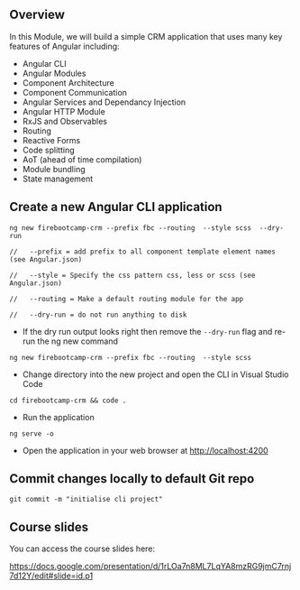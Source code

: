 ## Overview

In this Module, we will build a simple CRM application that uses many key features of Angular including:


- Angular CLI
- Angular Modules
- Component Architecture
- Component Communication
- Angular Services and Dependancy Injection
- Angular HTTP Module
- RxJS and Observables
- Routing
- Reactive Forms
- Code splitting
- AoT (ahead of time compilation)
- Module bundling
- State management


## Create a new Angular CLI application

```
ng new firebootcamp-crm --prefix fbc --routing  --style scss  --dry-run

//   --prefix = add prefix to all component template element names (see Angular.json)

//   --style = Specify the css pattern css, less or scss (see Angular.json)

//   --routing = Make a default routing module for the app

//   --dry-run = do not run anything to disk
```

- If the dry run output looks right then remove the `--dry-run` flag and re-run the ng new command

```
ng new firebootcamp-crm --prefix fbc --routing  --style scss 
```

- Change directory into the new project and open the CLI in Visual Studio Code

```
cd firebootcamp-crm && code .
```

- Run the application

```
ng serve -o
```

- Open the application in your web browser at [http://localhost:4200](http://localhost:4200)

## Commit changes locally to default Git repo

```
git commit -m "initialise cli project"
```

## Course slides

You can access the course slides here:

https://docs.google.com/presentation/d/1rLOa7n8ML7LqYA8mzRG9jmC7rnj7d12Y/edit#slide=id.p1